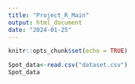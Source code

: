 ```yaml
---
title: "Project_R_Main"
output: html_document
date: "2024-01-25"
---
```


```r
knitr::opts_chunk$set(echo = TRUE)
```

```r
Spot_data<-read.csv("dataset.csv")
Spot_data
```

